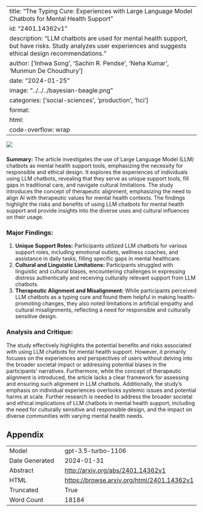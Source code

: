 
---
title: "The Typing Cure: Experiences with Large Language Model Chatbots for Mental Health Support"
id: "2401.14362v1"
description: "LLM chatbots are used for mental health support, but have risks. Study analyzes user experiences and suggests ethical design recommendations."
author: ['Inhwa Song', 'Sachin R. Pendse', 'Neha Kumar', 'Munmun De Choudhury']
date: "2024-01-25"
image: "../../../bayesian-beagle.png"
categories: ['social-sciences', 'production', 'hci']
format:
  html:
    code-overflow: wrap
---

![](None)

###
**Summary:**
The article investigates the use of Large Language Model (LLM) chatbots as mental health support tools, emphasizing the necessity for responsible and ethical design. It explores the experiences of individuals using LLM chatbots, revealing that they serve as unique support tools, fill gaps in traditional care, and navigate cultural limitations. The study introduces the concept of therapeutic alignment, emphasizing the need to align AI with therapeutic values for mental health contexts. The findings highlight the risks and benefits of using LLM chatbots for mental health support and provide insights into the diverse uses and cultural influences on their usage.

### Major Findings:
1. **Unique Support Roles:** Participants utilized LLM chatbots for various support roles, including emotional outlets, wellness coaches, and assistance in daily tasks, filling specific gaps in mental healthcare.
2. **Cultural and Linguistic Limitations:** Participants struggled with linguistic and cultural biases, encountering challenges in expressing distress authentically and receiving culturally relevant support from LLM chatbots.
3. **Therapeutic Alignment and Misalignment:** While participants perceived LLM chatbots as a typing cure and found them helpful in making health-promoting changes, they also noted limitations in artificial empathy and cultural misalignments, reflecting a need for responsible and culturally sensitive design.

### Analysis and Critique:
The study effectively highlights the potential benefits and risks associated with using LLM chatbots for mental health support. However, it primarily focuses on the experiences and perspectives of users without delving into the broader societal impact or addressing potential biases in the participants' narratives. Furthermore, while the concept of therapeutic alignment is introduced, the article lacks a clear framework for assessing and ensuring such alignment in LLM chatbots. Additionally, the study's emphasis on individual experiences overlooks systemic issues and potential harms at scale. Further research is needed to address the broader societal and ethical implications of LLM chatbots in mental health support, including the need for culturally sensitive and responsible design, and the impact on diverse communities with varying mental health needs.

## Appendix

|          |          |
|----------|----------|
| Model     | gpt-3.5-turbo-1106       |
| Date Generated     | 2024-01-31       |
| Abstract | [http://arxiv.org/abs/2401.14362v1](http://arxiv.org/abs/2401.14362v1)        |
| HTML     | [https://browse.arxiv.org/html/2401.14362v1](https://browse.arxiv.org/html/2401.14362v1)       |
| Truncated       | True       |
| Word Count       | 18184       |